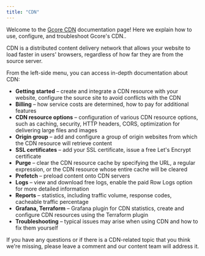 ```yaml
---
title: "CDN"
---
```


Welcome to the [Gcore CDN](https://gcore.com/cdn) documentation page\! Here we explain how to use, configure, and troubleshoot Gcore's CDN..

CDN is a distributed content delivery network that allows your website to load faster in users' browsers, regardless of how far they are from the source server.

From the left-side menu, you can access in-depth documentation about CDN:

- **Getting started** – create and integrate a CDN resource with your website, configure the source site to avoid conflicts with the CDN
- **Billing** – how service costs are determined, how to pay for additional features
- **CDN resource options** – configuration of various CDN resource options, such as caching, security, HTTP headers, CORS, optimization for delivering large files and images
- **Origin group** – add and configure a group of origin websites from which the CDN resource will retrieve content
- **SSL certificates** – add your SSL certificate, issue a free Let's Encrypt certificate
- **Purge** – clear the CDN resource cache by specifying the URL, a regular expression, or the CDN resource whose entire cache will be cleared
- **Prefetch** – preload content onto CDN servers
- **Logs** – view and download free logs, enable the paid Row Logs option for more detailed information
- **Reports** – statistics, including traffic volume, response codes, cacheable traffic percentage
- **Grafana, Terraform** – Grafana plugin for CDN statistics, create and configure CDN resources using the Terraform plugin
- **Troubleshooting** – typical issues may arise when using CDN and how to fix them yourself

If you have any questions or if there is a CDN-related topic that you think we're missing, please leave a comment and our content team will address it.